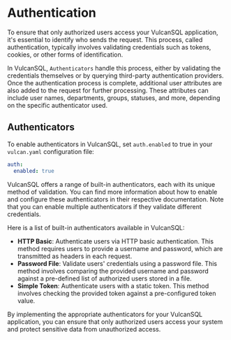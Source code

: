 # Authentication
To ensure that only authorized users access your VulcanSQL application, it's essential to identify who sends the request. This process, called authentication, typically involves validating credentials such as tokens, cookies, or other forms of identification.

In VulcanSQL, `Authenticators` handle this process, either by validating the credentials themselves or by querying third-party authentication providers. Once the authentication process is complete, additional user attributes are also added to the request for further processing. These attributes can include user names, departments, groups, statuses, and more, depending on the specific authenticator used.

## Authenticators
To enable authenticators in VulcanSQL, set `auth.enabled` to true in your `vulcan.yaml` configuration file:

```yaml
auth:
  enabled: true
```

VulcanSQL offers a range of built-in authenticators, each with its unique method of validation. You can find more information about how to enable and configure these authenticators in their respective documentation. Note that you can enable multiple authenticators if they validate different credentials.

Here is a list of built-in authenticators available in VulcanSQL:

* **HTTP Basic**: Authenticate users via HTTP basic authentication. This method requires users to provide a username and password, which are transmitted as headers in each request.
* **Password File**: Validate users' credentials using a password file. This method involves comparing the provided username and password against a pre-defined list of authorized users stored in a file.
* **Simple Token**: Authenticate users with a static token. This method involves checking the provided token against a pre-configured token value.

By implementing the appropriate authenticators for your VulcanSQL application, you can ensure that only authorized users access your system and protect sensitive data from unauthorized access.
